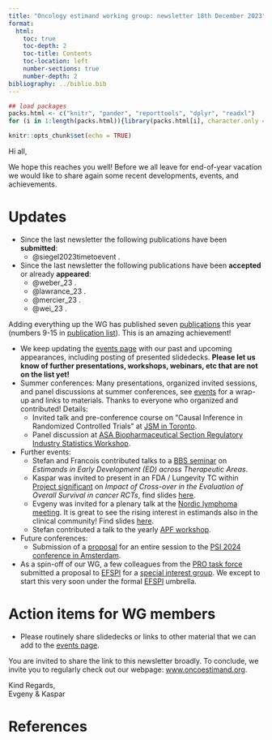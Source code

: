 ```yaml
---
title: "Oncology estimand working group: newsletter 18th December 2023"
format:
  html:
    toc: true
    toc-depth: 2
    toc-title: Contents
    toc-location: left
    number-sections: true
    number-depth: 2
bibliography: ../biblio.bib
---
```


```r
## load packages
packs.html <- c("knitr", "pander", "reporttools", "dplyr", "readxl")
for (i in 1:length(packs.html)){library(packs.html[i], character.only = TRUE)}

knitr::opts_chunk$set(echo = TRUE)
```

Hi all,

We hope this reaches you well! Before we all leave for end-of-year vacation we would like to share again some recent developments, events, and achievements.

# Updates

- Since the last newsletter the following publications have been **submitted**:
  - @siegel2023timetoevent .
- Since the last newsletter the following publications have been **accepted** or already **appeared**:
  - @weber_23 .
  - @lawrance_23 .
  - @mercier_23 .
  - @wei_23 .

Adding everything up the WG has published seven [publications](../publications.html) this year (numbers 9-15 in [publication list](../publications.html)). This is an amazing achievement!

- We keep updating the [events page](../events_past.html) with our past and upcoming appearances, including posting of presented slidedecks. **Please let us know of further presentations, workshops, webinars, etc that are not on the list yet!**
- Summer conferences: Many presentations, organized invited sessions, and panel discussions at summer conferences, see [events](../events_past.html) for a wrap-up and links to materials. Thanks to everyone who organized and contributed! Details:
  - Invited talk and pre-conference course on "Causal Inference in Randomized Controlled Trials" at [JSM in Toronto](../events_past.html#joint-statistical-meetings).
  - Panel discussion at [ASA Biopharmaceutical Section Regulatory Industry Statistics Workshop](../events_past.html#asa-biopharmaceutical-section-regulatory-industry-statistics-workshop).
- Further events:
  - Stefan and Francois contributed talks to a [BBS seminar](../events_past.html#seminar-of-the-basel-biometric-society-estimands-in-early-development-ed-across-therapeutic-areas) on _Estimands in Early Development (ED) across Therapeutic Areas_.
  - Kaspar was invited to present in an FDA / Lungevity TC within [Project significant](https://www.fda.gov/about-fda/oncology-center-excellence/project-significant-statistics-cancer-trials) on _Impact of Cross-over in the Evaluation of Overall Survival in cancer RCTs_, find slides [here](../events_past.html#fda-lungevity-project-significant).
  - Evgeny was invited for a plenary talk at the [Nordic lymphoma meeting](http://www.nordic-lymphoma.org/plenary-meeting/). It is great to see the rising interest in estimands also in the clinical community! Find slides [here](../events_past.html#nordic-lymphoma-group-plenary-meeting).
  - Stefan contributed a talk to the yearly [APF workshop](../events_past.html#apf-workshop-early-phase-clinical-development-estimands-biomarkers-and-decision-making).
- Future conferences:
  - Submission of a [proposal](../talks/20240616/2024 PSI Amsterdam oncology estimand.pdf) for an entire session to the [PSI 2024 conference in Amsterdam](https://www.psiweb.org/conferences/about-the-conference).
- As a spin-off of our WG, a few colleagues from the [PRO task force](../taskforces.html#patient-reported-outcomes) submitted a proposal to [EFSPI](https://www.efspi.org/) for a [special interest group](https://efspi.org/EFSPI/SIGS/EFSPI/Special_Interest_Groups/SIGS.aspx). We except to start this very soon under the formal [EFSPI](https://www.efspi.org/) umbrella.

# Action items for WG members

- Please routinely share slidedecks or links to other material that we can add to the [events page](../events_past.html).
 
You are invited to share the link to this newsletter broadly. To conclude, we invite you to regularly check out our webpage: [www.oncoestimand.org](http://www.oncoestimand.org).

Kind Regards,<br>
Evgeny & Kaspar

# References



